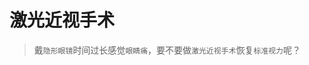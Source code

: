 # 激光近视手术
> 戴`隐形眼镜`时间过长感觉`眼睛痛`，要不要做`激光近视手术`恢复`标准视力`呢？

<ScDc />
<br />
<Dialog>
#### My eyes are so [sore/adj.]. I've been wearing [contacts:contact/n./5] for over 12 hours.
# I understand. I used to do that, too. I was [nearsighted/adj.] for many years, but now have [20\\/20 vision/:标准视力].
#### Did you get [laser eye surgery/:激光近视手术]?
# Yes, I did. I was tired of wearing contacts or glasses ever day.
# So five years ago, I got laser eye surgery.
#### Are you happy with your decision?
# Yes, I'm [thrilled/adj.] that I don't need to wear contacts or glasses anymore.
#### I wonder if I should get surgery, too...
# You should try the clinic I went to and get a [checkup/n./2] first to determine whether your eyes are suitable to get operated on.
# Some conditions, like [dry eye syndrome/:干眼症], are not suitable for surgery.
#### OK. I'll think about it.
# Sure. Have a good night.
</Dialog>
